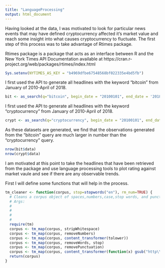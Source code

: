 ```yaml
---
title: "LanguageProcessing"
output: html_document
---
```


Having looked at the data, I was motivated to look for particular news events that may have defined cryptocurrency affected it's market value and reach some insight into what causes cryptocurrency to fluctuate. The first step of this process was to take advantage of Rtimes package.

Rtimes package is a package that acts as an interface between R and the New York Times API
Documentation available at https://cran.r-project.org/web/packages/rtimes/index.html


```r
Sys.setenv(NYTIMES_AS_KEY = "b4969dfbe67548568bf022335e4bd5fb")
```


I first used the API to generate all headlines with the keyword "bitcoin" from January of 2010-April of 2018. 

```r
bit <- as_search(q="bitcoin", begin_date = "20100101", end_date = '20180401', all_results = TRUE)  
```


I first used the API to generate all headlines with the keyword "cryptocurrency" from January of 2010-April of 2018. 

```r
crypt <- as_search(q="cryptocurrency", begin_date = "20100101", end_date = '20180401', all_results = TRUE) 
```


As these datasets are generated, we find that the observations generated from the "bitcoin" query are much larger in number than the "cryptocurrency" query.

```r
nrow(bit$data)
nrow(crypt$data)
```


I am motivated at this point to take the headlines that have been retrieved from the package and use language processing tools to plot rating against market vaule and see if there are any observable trends. 


First I will define some functions that will help in the process.



```r
tm_cleaner <- function(corpus, stop=stopwords("en"), rm_num=TRUE) {
  # Cleans a corpus object of spaces,numbers,case,stop words, and punctuation
  # Args:
  #
  #
  #
  #
  require(tm)
  corpus <- tm_map(corpus, stripWhitespace)
  corpus <- tm_map(corpus, removeNumbers)
  corpus <- tm_map(corpus, content_transformer(tolower))
  corpus <- tm_map(corpus, removeWords, stop)
  corpus <- tm_map(corpus, removePunctuation)
  corpus <- tm_map(corpus, content_transformer(function(x) gsub("http\\w+", "", x)))
  return(corpus)
}
```



























